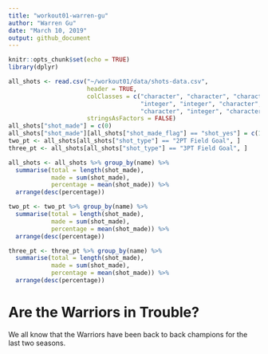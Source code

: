 ```yaml
---
title: "workout01-warren-gu"
author: "Warren Gu"
date: "March 10, 2019"
output: github_document
---
```


```r
knitr::opts_chunk$set(echo = TRUE)
library(dplyr)
```

```r
all_shots <- read.csv("~/workout01/data/shots-data.csv",
                      header = TRUE,
                      colClasses = c("character", "character", "character", "integer", "integer",
                                     "integer", "integer", "character", "character",
                                     "character", "integer", "character", "integer", "integer"),
                      stringsAsFactors = FALSE)
all_shots["shot_made"] = c(0)
all_shots["shot_made"][all_shots["shot_made_flag"] == "shot_yes"] = c(1)
two_pt <- all_shots[all_shots["shot_type"] == "2PT Field Goal", ]
three_pt <- all_shots[all_shots["shot_type"] == "3PT Field Goal", ]

all_shots <- all_shots %>% group_by(name) %>%
  summarise(total = length(shot_made),
            made = sum(shot_made),
            percentage = mean(shot_made)) %>%
  arrange(desc(percentage))

two_pt <- two_pt %>% group_by(name) %>%
  summarise(total = length(shot_made),
            made = sum(shot_made),
            percentage = mean(shot_made)) %>%
  arrange(desc(percentage))

three_pt <- three_pt %>% group_by(name) %>%
  summarise(total = length(shot_made),
            made = sum(shot_made),
            percentage = mean(shot_made)) %>%
  arrange(desc(percentage))
```


# Are the Warriors in Trouble?

We all know that the Warriors have been back to back champions for the last two seasons.
